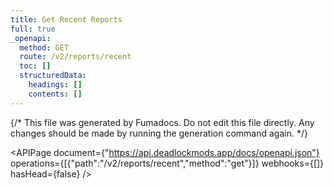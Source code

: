 ---
title: Get Recent Reports
full: true
_openapi:
  method: GET
  route: /v2/reports/recent
  toc: []
  structuredData:
    headings: []
    contents: []
---

{/* This file was generated by Fumadocs. Do not edit this file directly. Any changes should be made by running the generation command again. */}

<APIPage document={"https://api.deadlockmods.app/docs/openapi.json"} operations={[{"path":"/v2/reports/recent","method":"get"}]} webhooks={[]} hasHead={false} />